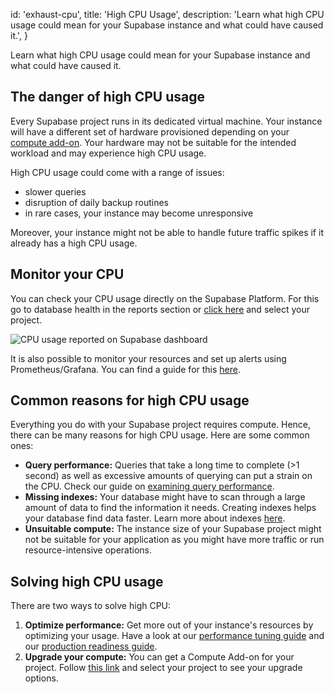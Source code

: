 
  id: 'exhaust-cpu',
  title: 'High CPU Usage',
  description:
    'Learn what high CPU usage could mean for your Supabase instance and what could have caused it.',
}

Learn what high CPU usage could mean for your Supabase instance and what could have caused it.

## The danger of high CPU usage

Every Supabase project runs in its dedicated virtual machine. Your instance will have a different set of hardware provisioned depending on your [compute add-on](https://supabase.com/docs/guides/platform/compute-add-ons). Your hardware may not be suitable for the intended workload and may experience high CPU usage.

High CPU usage could come with a range of issues:

- slower queries
- disruption of daily backup routines
- in rare cases, your instance may become unresponsive

Moreover, your instance might not be able to handle future traffic spikes if it already has a high CPU usage.

## Monitor your CPU

You can check your CPU usage directly on the Supabase Platform. For this go to database health in the reports section or [click here](https://supabase.com/dashboard/project/_/reports/database) and select your project.

![CPU usage reported on Supabase dashboard](/docs/img/guides/platform/exhaust-cpu-report.png)

It is also possible to monitor your resources and set up alerts using Prometheus/Grafana. You can find a guide for this [here](https://supabase.com/docs/guides/platform/metrics).

## Common reasons for high CPU usage

Everything you do with your Supabase project requires compute. Hence, there can be many reasons for high CPU usage. Here are some common ones:

- **Query performance:** Queries that take a long time to complete (>1 second) as well as excessive amounts of querying can put a strain on the CPU. Check our guide on [examining query performance](https://supabase.com/docs/guides/platform/performance#examining-query-performance).
- **Missing indexes:** Your database might have to scan through a large amount of data to find the information it needs. Creating indexes helps your database find data faster. Learn more about indexes [here](https://supabase.com/docs/guides/database/postgres/indexes).
- **Unsuitable compute:** The instance size of your Supabase project might not be suitable for your application as you might have more traffic or run resource-intensive operations.

## Solving high CPU usage

There are two ways to solve high CPU:

1. **Optimize performance:** Get more out of your instance's resources by optimizing your usage. Have a look at our [performance tuning guide](https://supabase.com/docs/guides/platform/performance#examining-query-performance) and our [production readiness guide](https://supabase.com/docs/guides/platform/going-into-prod#performance).
2. **Upgrade your compute:** You can get a Compute Add-on for your project. Follow [this link](https://supabase.com/dashboard/project/_/settings/billing/subscription?panel=computeInstance) and select your project to see your upgrade options.


